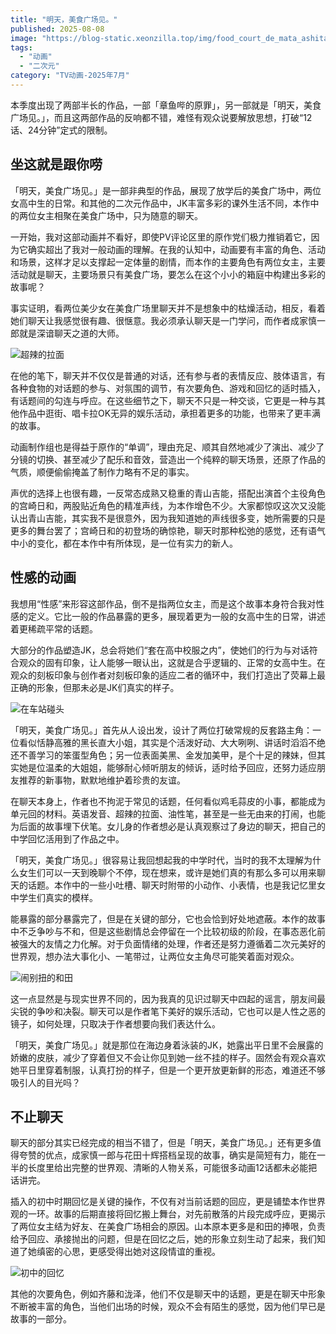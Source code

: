 ```yaml
---
title: "明天，美食广场见。"
published: 2025-08-08
image: "https://blog-static.xeonzilla.top/img/food_court_de_mata_ashita/cover.avif"
tags: 
  - "动画"
  - "二次元"
category: "TV动画-2025年7月"
---
```

本季度出现了两部半长的作品，一部「章鱼哔的原罪」，另一部就是「明天，美食广场见。」，而且这两部作品的反响都不错，难怪有观众说要解放思想，打破“12话、24分钟”定式的限制。

## 坐这就是跟你唠
「明天，美食广场见。」是一部非典型的作品，展现了放学后的美食广场中，两位女高中生的日常。和其他的二次元作品中，JK丰富多彩的课外生活不同，本作中的两位女主相聚在美食广场中，只为随意的聊天。

一开始，我对这部动画并不看好，即使PV评论区里的原作党们极力推销着它，因为它确实超出了我对一般动画的理解。在我的认知中，动画要有丰富的角色、活动和场景，这样才足以支撑起一定体量的剧情，而本作的主要角色有两位女主，主要活动就是聊天，主要场景只有美食广场，要怎么在这个小小的箱庭中构建出多彩的故事呢？

事实证明，看两位美少女在美食广场里聊天并不是想象中的枯燥活动，相反，看着她们聊天让我感觉很有趣、很惬意。我必须承认聊天是一门学问，而作者成家慎一郎就是深谙聊天之道的大师。

![超辣的拉面](https://blog-static.xeonzilla.top/img/food_court_de_mata_ashita/01.avif "超辣的拉面")

在他的笔下，聊天并不仅仅是普通的对话，还有参与者的表情反应、肢体语言，有各种食物的对话题的参与、对氛围的调节，有次要角色、游戏和回忆的适时插入，有话题间的勾连与呼应。在这些细节之下，聊天不只是一种交谈，它更是一种与其他作品中逛街、唱卡拉OK无异的娱乐活动，承担着更多的功能，也带来了更丰满的故事。

动画制作组也是得益于原作的“单调”，理由充足、顺其自然地减少了演出、减少了分镜的切换、甚至减少了配乐和音效，营造出一个纯粹的聊天场景，还原了作品的气质，顺便偷偷掩盖了制作力略有不足的事实。

声优的选择上也很有趣，一反常态成熟又稳重的青山吉能，搭配出演首个主役角色的宫崎日和，两股贴近角色的精准声线，为本作增色不少。大家都惊叹这次又没能认出青山吉能，其实我不是很意外，因为我知道她的声线很多变，她所需要的只是更多的舞台罢了；宫崎日和的初登场的确惊艳，聊天时那种松弛的感觉，还有语气中小的变化，都在本作中有所体现，是一位有实力的新人。

## 性感的动画
我想用“性感”来形容这部作品，倒不是指两位女主，而是这个故事本身符合我对性感的定义。它比一般的作品暴露的更多，展现着更为一般的女高中生的日常，讲述着更稀疏平常的话题。

大部分的作品塑造JK，总会将她们“套在高中校服之内”，使她们的行为与对话符合观众的固有印象，让人能够一眼认出，这就是合乎逻辑的、正常的女高中生。在观众的刻板印象与创作者对刻板印象的适应二者的循环中，我们打造出了荧幕上最正确的形象，但那未必是JK们真实的样子。

![在车站碰头](https://blog-static.xeonzilla.top/img/food_court_de_mata_ashita/02.avif "在车站碰头")

「明天，美食广场见。」首先从人设出发，设计了两位打破常规的反套路主角：一位看似恬静高雅的黑长直大小姐，其实是个活泼好动、大大咧咧、讲话时滔滔不绝还不善学习的笨蛋型角色；另一位表面美黑、金发加美甲，是个十足的辣妹，但其实她是位温柔的大姐姐，能够耐心倾听朋友的倾诉，适时给予回应，还努力适应朋友推荐的新事物，默默地维护着珍贵的友谊。

在聊天本身上，作者也不拘泥于常见的话题，任何看似鸡毛蒜皮的小事，都能成为单元回的材料。英语发音、超辣的拉面、油性笔，甚至是一些无由来的打闹，也能为后面的故事埋下伏笔。女儿身的作者想必是认真观察过了身边的聊天，把自己的中学回忆活用到了作品之中。

「明天，美食广场见。」很容易让我回想起我的中学时代，当时的我不太理解为什么女生们可以一天到晚聊个不停，现在想来，或许是她们真的有那么多可以用来聊天的话题。本作中的一些小吐槽、聊天时附带的小动作、小表情，也是我记忆里女中学生们真实的模样。

能暴露的部分暴露完了，但是在关键的部分，它也会恰到好处地遮蔽。本作的故事中不乏争吵与不和，但是这些剧情总会停留在一个比较初级的阶段，在事态恶化前被强大的友情之力化解。对于负面情绪的处理，作者还是努力遵循着二次元美好的世界观，想办法大事化小、一笔带过，让两位女主角尽可能笑着面对观众。

![闹别扭的和田](https://blog-static.xeonzilla.top/img/food_court_de_mata_ashita/03.avif "闹别扭的和田")

这一点显然是与现实世界不同的，因为我真的见识过聊天中四起的谣言，朋友间最尖锐的争吵和决裂。聊天可以是作者笔下美好的娱乐活动，它也可以是人性之恶的镜子，如何处理，只取决于作者想要向我们表达什么。

「明天，美食广场见。」就是那位在海边身着泳装的JK，她露出平日里不会展露的娇嫩的皮肤，减少了穿着但又不会让你见到她一丝不挂的样子。固然会有观众喜欢她平日里穿着制服，认真打扮的样子，但是一个更开放更新鲜的形态，难道还不够吸引人的目光吗？

## 不止聊天
聊天的部分其实已经完成的相当不错了，但是「明天，美食广场见。」还有更多值得夸赞的优点，成家慎一郎与花田十辉搭档呈现的故事，确实是简短有力，能在一半的长度里给出完整的世界观、清晰的人物关系，可能很多动画12话都未必能把话讲完。

插入的初中时期回忆是关键的操作，不仅有对当前话题的回应，更是铺垫本作世界观的一环。故事的后期直接将回忆搬上舞台，对先前散落的片段完成呼应，更揭示了两位女主结为好友、在美食广场相会的原因。山本原本更多是和田的捧哏，负责给予回应、承接抛出的问题，但是在回忆之后，她的形象立刻生动了起来，我们知道了她缜密的心思，更感受得出她对这段情谊的重视。

![初中的回忆](https://blog-static.xeonzilla.top/img/food_court_de_mata_ashita/04.avif "初中的回忆")

其他的次要角色，例如齐藤和泷泽，他们不仅是聊天中的话题，更是在聊天中形象不断被丰富的角色，当他们出场的时候，观众不会有陌生的感觉，因为他们早已是故事的一部分。
